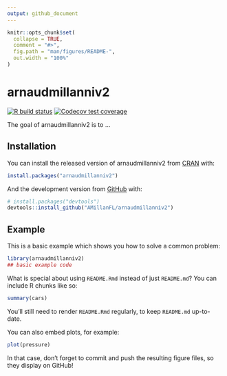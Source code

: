 ```yaml
---
output: github_document
---
```


<!-- README.md is generated from README.Rmd. Please edit that file -->

```r
knitr::opts_chunk$set(
  collapse = TRUE,
  comment = "#>",
  fig.path = "man/figures/README-",
  out.width = "100%"
)
```

# arnaudmillanniv2

<!-- badges: start -->
[![R build status](https://github.com/AMillanFL/arnaudmillanniv2/workflows/R-CMD-check/badge.svg)](https://github.com/AMillanFL/arnaudmillanniv2/actions)
[![Codecov test coverage](https://codecov.io/gh/statnmap/arnaudmillanniv2/branch/master/graph/badge.svg)](https://codecov.io/gh/statnmap/arnaudmillanniv2?branch=master)
<!-- badges: end -->

The goal of arnaudmillanniv2 is to ...

## Installation

You can install the released version of arnaudmillanniv2 from [CRAN](https://CRAN.R-project.org) with:

``` r
install.packages("arnaudmillanniv2")
```

And the development version from [GitHub](https://github.com/) with:

``` r
# install.packages("devtools")
devtools::install_github("AMillanFL/arnaudmillanniv2")
```
## Example

This is a basic example which shows you how to solve a common problem:

```r
library(arnaudmillanniv2)
## basic example code
```

What is special about using `README.Rmd` instead of just `README.md`? You can include R chunks like so:

```r
summary(cars)
```

You'll still need to render `README.Rmd` regularly, to keep `README.md` up-to-date.

You can also embed plots, for example:

```r
plot(pressure)
```

In that case, don't forget to commit and push the resulting figure files, so they display on GitHub!
